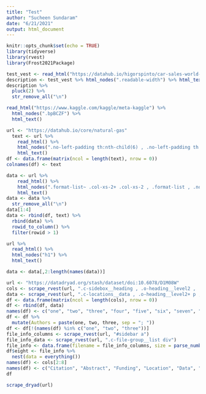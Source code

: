 ```yaml
---
title: "Test"
author: "Sucheen Sundaram"
date: "6/21/2021"
output: html_document
---
```


```r
knitr::opts_chunk$set(echo = TRUE)
library(tidyverse)
library(rvest)
library(Frost2021Package)
```

```r
test_vest <- read_html("https://datahub.io/higorspinto/car-sales-world-annual")
description <- test_vest %>% html_nodes(".readable-width") %>% html_text()
description %>%
  pluck(2) %>%
  str_remove_all("\n")
```

```r
read_html("https://www.kaggle.com/kaggle/meta-kaggle") %>%
  html_nodes(".bpBCZF") %>%
  html_text()

url <- "https://datahub.io/core/natural-gas"
  text <- url %>%
    read_html() %>%
    html_nodes(".no-left-padding th:nth-child(6) , .no-left-padding th:nth-child(5) , .no-left-padding th:nth-child(4) , .no-left-padding th:nth-child(3) , .no-left-padding th:nth-child(2) , .no-left-padding th:nth-child(1)") %>%
    html_text()
df <- data.frame(matrix(ncol = length(text), nrow = 0))
colnames(df) <- text

data <- url %>%
    read_html() %>%
    html_nodes(".format-list~ .col-xs-2+ .col-xs-2 , .format-list , .no-left-padding .col-xs-1")  %>%
    html_text()
data <- data %>%
  str_remove_all("\n")
data[1:4]
data <- rbind(df, text) %>%
  rbind(data) %>%
  rowid_to_column() %>%
  filter(rowid > 1)

url %>%
  read_html() %>%
  html_nodes("h1") %>%
  html_text()

data <- data[,2:length(names(data))]
```

```r
url <- "https://datadryad.org/stash/dataset/doi:10.6078/D1M08W"
cols <- scrape_rvest(url, ".c-sidebox__heading , .o-heading__level2 , .o-heading__level1")
data <- scrape_rvest(url, ".c-locations__data , .o-heading__level2+ p , .t-landing__text-wall p , .o-metadata__author , #show_license p , .o-metrics__metric , .c-file-group , .c-file-group__summary")
df <- data.frame(matrix(ncol = length(cols), nrow = 0))
df <- rbind(df, data)
names(df) <- c("one", "two", "three", "four", "five", "six", "seven", "eight", "nine")
df <- df %>%
  mutate(Authors = paste(one, two, three, sep = "; "))
df <- df[!(names(df) %in% c("one", "two", "three"))]
file_info_columns <- scrape_rvest(url, "#sidebar a")
file_info_data <- scrape_rvest(url, ".c-file-group__list div")
file_info <- data.frame(filename = file_info_columns, size = parse_number(file_info_data))
df$eight <- file_info %>%
  nest(data = everything())
names(df) <- cols[2:8]
names(df) <- c("Citation", "Abstract", "Funding", "Location", "Data", "Date", "Authors")
df
```

```r
scrape_dryad(url)
```

